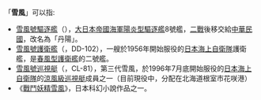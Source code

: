 「'''雪風'''」可以指:
*[[雪風號驅逐艦|雪風號驅逐艦]]（{{lang-ja|ゆきかぜ}}），[[大日本帝國海軍|大日本帝國海軍]][[陽炎型驅逐艦|陽炎型驅逐艦]]8號艦，[[二戰|二戰]]後移交給[[中華民國|中華民國]]，改名為「丹陽」。
*[[雪風號護衛艦|雪風號護衛艦]]（{{lang|ja|ゆきかぜ}}，DD-102），一艘於1956年開始服役的[[日本海上自衛隊|日本海上自衛隊]]護衛艦，是[[春風型護衛艦|春風型護衛艦]]的二號艦。
*[[雪風號巡視艇|雪風號巡視艇]]（{{lang|ja|ゆきかぜ}}，CL-81），第三代雪風，於1996年7月底開始服役的[[日本海上自衛隊|日本海上自衛隊]]的[[涼風級巡視艇|涼風級巡視艇]]成員之一（目前現役中，分配在北海道根室市花咲港）
*《[[戰鬥妖精雪風|戰鬥妖精雪風]]》，日本科幻小說作品之一。

{{消歧义|Cat=二字消歧义|Xue}}
